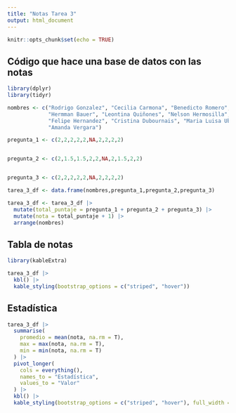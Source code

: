 ---
title: "Notas Tarea 3"
output: html_document
---

```{r setup, include=FALSE}
knitr::opts_chunk$set(echo = TRUE)

```

## Código que hace una base de datos con las notas


```{r message=FALSE}

library(dplyr)
library(tidyr)

nombres <- c("Rodrigo Gonzalez", "Cecilia Carmona", "Benedicto Romero",
             "Hermman Bauer", "Leontina Quiñones", "Nelson Hermosilla",
             "Felipe Hernandez", "Cristina Dubournais", "Maria Luisa Ubeda", 
             "Amanda Vergara")

pregunta_1 <- c(2,2,2,2,2,NA,2,2,2,2)


pregunta_2 <- c(2,1.5,1.5,2,2,NA,2,1.5,2,2)


pregunta_3 <- c(2,2,2,2,2,NA,2,2,2,2)

tarea_3_df <- data.frame(nombres,pregunta_1,pregunta_2,pregunta_3)

tarea_3_df <- tarea_3_df |>
  mutate(total_puntaje = pregunta_1 + pregunta_2 + pregunta_3) |>
  mutate(nota = total_puntaje + 1) |>
  arrange(nombres)


```

## Tabla de notas

```{r message=FALSE, warning=FALSE}
library(kableExtra)

tarea_3_df |>
  kbl() |>
  kable_styling(bootstrap_options = c("striped", "hover"))
```

## Estadística

```{r message=FALSE, warning=FALSE}
tarea_3_df |>
  summarise(
    promedio = mean(nota, na.rm = T),
    max = max(nota, na.rm = T),
    min = min(nota, na.rm = T)
  ) |>
  pivot_longer(
    cols = everything(),
    names_to = "Estadística",
    values_to = "Valor"
  ) |>
  kbl() |>
  kable_styling(bootstrap_options = c("striped", "hover"), full_width = F)
```